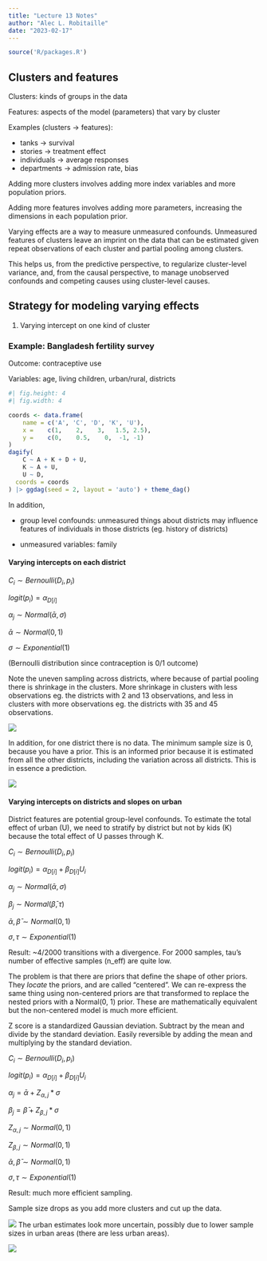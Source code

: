 ```yaml
---
title: "Lecture 13 Notes"
author: "Alec L. Robitaille"
date: "2023-02-17"
---
```


```r
source('R/packages.R')
```


<!--
Options at this stage of the material:

- return to the start
- skim and index
- pick and choose topics
- Bayesian flow

or 
- stop and engage in your own research and come back here when you hit a wall
-->

## Clusters and features

Clusters: kinds of groups in the data

Features: aspects of the model (parameters) that vary by cluster

Examples (clusters -> features): 

- tanks -> survival
- stories -> treatment effect
- individuals -> average responses
- departments -> admission rate, bias


Adding more clusters involves adding more index variables and more population
priors.

Adding more features involves adding more parameters, increasing the dimensions
in each population prior.


Varying effects are a way to measure unmeasured confounds. Unmeasured features
of clusters leave an imprint on the data that can be estimated given
repeat observations of each cluster and partial pooling among clusters. 

This helps us, from the predictive perspective, to regularize cluster-level 
variance, and, from the causal perspective, to manage unobserved confounds
and competing causes using cluster-level causes. 


## Strategy for modeling varying effects 

1. Varying intercept on one kind of cluster

### Example: Bangladesh fertility survey

Outcome: contraceptive use

Variables: age, living children, urban/rural, districts

```r
#| fig.height: 4
#| fig.width: 4 

coords <- data.frame(
	name = c('A', 'C', 'D', 'K', 'U'),
	x =    c(1,    2,    3,   1.5, 2.5),
	y =    c(0,    0.5,    0,  -1, -1)
)
dagify(
	C ~ A + K + D + U,
	K ~ A + U,
	U ~ D,
  coords = coords
) |> ggdag(seed = 2, layout = 'auto') + theme_dag()
```



In addition,

- group level confounds: unmeasured things about districts may influence features
of individuals in those districts (eg. history of districts)

- unmeasured variables: family


#### Varying intercepts on each district

$C_{i} \sim Bernoulli(D_{i}, p_{i})$

$logit(p_{i}) = \alpha_{D[i]}$

$\alpha_{j} \sim Normal(\bar{\alpha}, \sigma)$

$\bar{\alpha} \sim Normal(0, 1)$

$\sigma \sim  Exponential(1)$


(Bernoulli distribution since contraception is 0/1 outcome)


Note the uneven sampling across districts, where because of partial pooling
there is shrinkage in the clusters. More shrinkage in clusters with less
observations eg. the districts with 2 and 13 observations, and less in clusters
with more observations eg. the districts with 35 and 45 observations. 

![](../graphics/stat_rethinking_l13_slide42.png)

In addition, for one district there is no data. The minimum sample size is 0, 
because you have a prior. This is an informed prior because it is estimated
from all the other districts, including the variation across all districts. 
This is in essence a prediction. 

![](../graphics/stat_rethinking_l13_slide43.png)


#### Varying intercepts on districts and slopes on urban

District features are potential group-level confounds. To estimate the 
total effect of urban (U), we need to stratify by district but not
by kids (K) because the total effect of U passes through K. 

$C_{i} \sim Bernoulli(D_{i}, p_{i})$

$logit(p_{i}) = \alpha_{D[i]} + \beta_{D[i]}U_{i}$

$\alpha_{j} \sim Normal(\bar{\alpha}, \sigma)$

$\beta_{j} \sim Normal(\bar{\beta}, \tau)$

$\bar{\alpha}, \bar{\beta} \sim Normal(0, 1)$

$\sigma, \tau \sim  Exponential(1)$


Result: ~4/2000 transitions with a divergence. For 2000 samples, tau's 
number of effective samples (n_eff) are quite low. 

The problem is that there are priors that define the shape of other priors. 
They *locate* the priors, and are called "centered". We can re-express the 
same thing using non-centered priors are that transformed to replace
the nested priors with a Normal(0, 1) prior. These are mathematically equivalent
but the non-centered model is much more efficient. 

Z score is a standardized Gaussian deviation. Subtract by the mean and divide by
the standard deviation. Easily reversible by adding the mean and multiplying 
by the standard deviation. 


$C_{i} \sim Bernoulli(D_{i}, p_{i})$

$logit(p_{i}) = \alpha_{D[i]} + \beta_{D[i]}U_{i}$

$\alpha_{j} = \bar{\alpha} + Z_{\alpha, j} * \sigma$

$\beta_{j} = \bar{\beta} + Z_{\beta, j} * \sigma$

$Z_{\alpha, j} \sim Normal(0, 1)$

$Z_{\beta, j} \sim Normal(0, 1)$

$\bar{\alpha}, \bar{\beta} \sim Normal(0, 1)$

$\sigma, \tau \sim  Exponential(1)$


Result: much more efficient sampling. 


Sample size drops as you add more clusters and cut up the data. 

![](../graphics/stat_rethinking_l13_slide63.png)
The urban estimates look more uncertain, possibly due to lower sample sizes
in urban areas (there are less urban areas).

![](../graphics/stat_rethinking_l13_slide64.png)
